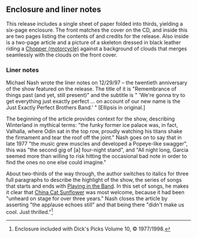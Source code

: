 
==Enclosure and liner notes==

This release includes a single sheet of paper folded into thirds, yielding a six-page enclosure.  The front matches the cover on the CD, and inside this are two pages listing the contents of and credits for the release.  Also inside is a two-page article and a picture of a skeleton dressed in black leather riding a [[Chopper (motorcycle)]] against a background of clouds that merges seamlessly with the clouds on the front cover.

===Liner notes===

Michael Nash wrote the liner notes on 12/29/97 – the twentieth anniversary of the show featured on the release.  The title of it is "Remembrance of things past (and yet, still present)" and the subtitle is " 'We're gonna try to get everything just exactly perfect ... on account of our new name is the Just Exactly Perfect Brothers Band.' "  [Ellipsis in original.]

The beginning of the article provides context for the show, describing Winterland in mythical terms: "the funky former ice palace was, in fact, Valhalla, where Odin sat in the top row, proudly watching his titans shake the firmament and tear the roof off the joint."  Nash goes on to say that in late 1977 "the music grew muscles and developed a Popeye-like swagger", this was "the second gig of [a] four-night stand", and "All night long, Garcia seemed more than willing to risk hitting the occasional bad note in order to find the ones no one else could imagine."

About two-thirds of the way through, the author switches to italics for three full paragraphs to describe the highlight of the show, the series of songs that starts and ends with [[Playing in the Band]].  In this set of songs, he makes it clear that [[China Cat Sunflower]] was most welcome, because it had been "unheard on stage for over three years."  Nash closes the article by asserting "the applause echoes still" and that being there "didn't make us cool.  Just thrilled."<ref>Enclosure included with Dick's Picks Volume 10, &copy; 1977/1998.</ref>

